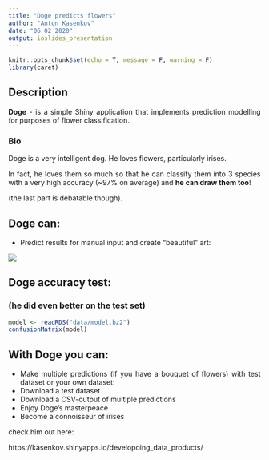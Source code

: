```yaml
---
title: "Doge predicts flowers"
author: "Anton Kasenkov"
date: "06 02 2020"
output: ioslides_presentation
---
```

<style>
body {
text-align: justify}
</style>

```r
knitr::opts_chunk$set(echo = T, message = F, warning = F)
library(caret)
```

## Description

**Doge** - is a simple Shiny application that implements prediction modelling for purposes of flower classification.

### Bio
Doge is a very intelligent dog. He loves flowers, particularly irises.

In fact, he loves them so much so that he can classify them into 3 species with a very high accuracy (~97% on average) and **he can draw them too**!

(the last part is debatable though).

## Doge can:

- Predict results for manual input and create "beautiful" art:


![](images/mansel.PNG)

## Doge accuracy test:
### (he did even better on the test set)
```r
model <- readRDS("data/model.bz2")
confusionMatrix(model)
```

## With Doge you can:

- Make multiple predictions (if you have a bouquet of flowers) with test dataset or your own dataset:
- Download a test dataset 
- Download a CSV-output of multiple predictions
- Enjoy Doge's masterpeace
- Become a connoisseur of irises

check him out here:

https://kasenkov.shinyapps.io/developoing_data_products/ 
